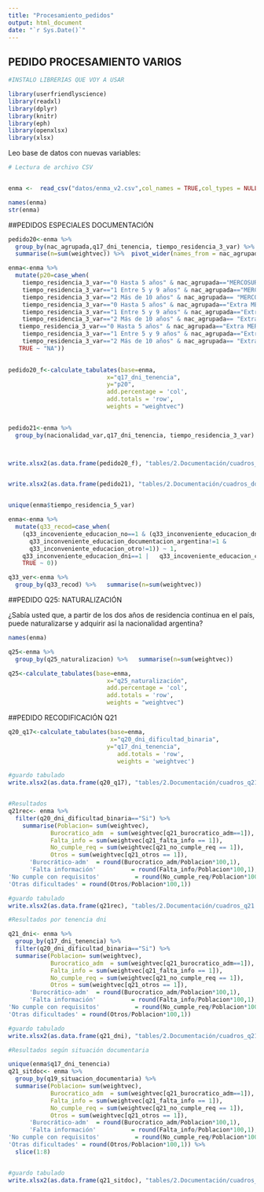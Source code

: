 ```yaml
---
title: "Procesamiento_pedidos"
output: html_document
date: "`r Sys.Date()`"
---
```



## PEDIDO PROCESAMIENTO VARIOS


```r

#INSTALO LIBRERIAS QUE VOY A USAR

library(userfriendlyscience)
library(readxl)
library(dplyr)
library(knitr)
library(eph)
library(openxlsx)
library(xlsx)


```


Leo base de datos con nuevas variables:


```r

# Lectura de archivo CSV


enma <-  read_csv("datos/enma_v2.csv",col_names = TRUE,col_types = NULL)


```

```r
names(enma)
str(enma)

```

##PEDIDOS ESPECIALES DOCUMENTACIÓN

```r

pedido20<-enma %>% 
  group_by(nac_agrupada,q17_dni_tenencia, tiempo_residencia_3_var) %>% 
  summarise(n=sum(weightvec)) %>%  pivot_wider(names_from = nac_agrupada, values_from = n)

enma<-enma %>% 
  mutate(p20=case_when(
    tiempo_residencia_3_var=="0 Hasta 5 años" & nac_agrupada=="MERCOSUR" ~ "MERCOSUR / 0-5 años",
    tiempo_residencia_3_var=="1 Entre 5 y 9 años" & nac_agrupada=="MERCOSUR" ~ "MERCOSUR / 5-9 años",
    tiempo_residencia_3_var=="2 Más de 10 años" & nac_agrupada== "MERCOSUR" ~ "MERCOSUR / 10+ años",
    tiempo_residencia_3_var=="0 Hasta 5 años" & nac_agrupada=="Extra MERCOSUR europeos" ~ "Extra MERCOSUR europeos / 0-5 años",
    tiempo_residencia_3_var=="1 Entre 5 y 9 años" & nac_agrupada=="Extra MERCOSUR europeos" ~ "Extra MERCOSUR europeos / 5-9 años",
    tiempo_residencia_3_var=="2 Más de 10 años" & nac_agrupada== "Extra MERCOSUR europeos" ~ "Extra MERCOSUR europeos / 10+ años",
   tiempo_residencia_3_var=="0 Hasta 5 años" & nac_agrupada=="Extra MERCOSUR no europeos" ~ "Extra MERCOSUR no europeos / 0-5 años",
    tiempo_residencia_3_var=="1 Entre 5 y 9 años" & nac_agrupada=="Extra MERCOSUR no europeos" ~ "Extra MERCOSUR no europeos / 5-9 años",
    tiempo_residencia_3_var=="2 Más de 10 años" & nac_agrupada== "Extra MERCOSUR no europeos" ~ "Extra MERCOSUR no europeos / 10+ años",
   TRUE ~ "NA"))
  

pedido20_f<-calculate_tabulates(base=enma,
                            x="q17_dni_tenencia",
                            y="p20",
                            add.percentage = 'col',
                            add.totals = 'row',
                            weights = "weightvec")

                            
pedido21<-enma %>% 
  group_by(nacionalidad_var,q17_dni_tenencia, tiempo_residencia_3_var) %>%   summarise(n=sum(weightvec)) %>%  pivot_wider(names_from = nacionalidad_var, values_from = n)



write.xlsx2(as.data.frame(pedido20_f), "tables/2.Documentación/cuadros_documentación.xlsx", row.names = FALSE, sheetName ="pedido20b",append = TRUE)


write.xlsx2(as.data.frame(pedido21), "tables/2.Documentación/cuadros_documentación.xlsx", row.names = FALSE, sheetName ="pedido21",append = TRUE)


unique(enma$tiempo_residencia_5_var)

```





```r
enma<-enma %>% 
  mutate(q33_recod=case_when(
    (q33_incoveniente_educacion_no==1 & (q33_inconveniente_educacion_dni!=1 & q33_incoveniente_educacion_cupo!=1 & q33_inconveniente_educacion_inscripcion!=1   & q33_inconveniente_educacion_documentacion_origen!=1  &
      q33_inconveniente_educacion_documentacion_argentina!=1 &
      q33_inconveniente_educacion_otro!=1)) ~ 1,
    q33_inconveniente_educacion_dni==1 |   q33_incoveniente_educacion_cupo==1 |    q33_inconveniente_educacion_inscripcion==1|    q33_inconveniente_educacion_documentacion_origen==1 |    q33_inconveniente_educacion_documentacion_argentina==1 |    q33_inconveniente_educacion_otro==1 ~2,
    TRUE ~ 0))

q33_ver<-enma %>% 
  group_by(q33_recod) %>%   summarise(n=sum(weightvec))


```

##PEDIDO Q25: NATURALIZACIÓN

¿Sabía usted que, a partir de los dos años de residencia continua en el país, puede naturalizarse y adquirir así la nacionalidad argentina?

```r
names(enma)

q25<-enma %>% 
  group_by(q25_naturalizacion) %>%   summarise(n=sum(weightvec))

q25<-calculate_tabulates(base=enma,
                            x="q25_naturalización",
                            add.percentage = 'col',
                            add.totals = 'row',
                            weights = "weightvec")

```


##PEDIDO RECODIFICACIÓN Q21
```r


q20_q17<-calculate_tabulates(base=enma,
                             x="q20_dni_dificultad_binaria",
                            y="q17_dni_tenencia",
                               add.totals = 'row',
                               weights = 'weightvec')

#guardo tabulado
write.xlsx2(as.data.frame(q20_q17), "tables/2.Documentación/cuadros_q21.xlsx", row.names = FALSE, sheetName ="q20_q17",append = TRUE)


#Resultados 
q21rec<- enma %>% 
  filter(q20_dni_dificultad_binaria=="Si") %>% 
    summarise(Poblacion= sum(weightvec),
            Burocratico_adm  = sum(weightvec[q21_burocratico_adm==1]),
            Falta_info = sum(weightvec[q21_falta_info == 1]),
            No_cumple_req = sum(weightvec[q21_no_cumple_req == 1]),
            Otros = sum(weightvec[q21_otros == 1]),
      'Burocrático-adm'  = round(Burocratico_adm/Poblacion*100,1),
      'Falta información'          = round(Falta_info/Poblacion*100,1),
'No cumple con requisitos'          = round(No_cumple_req/Poblacion*100,1),
'Otras dificultades' = round(Otros/Poblacion*100,1))

#guardo tabulado
write.xlsx2(as.data.frame(q21rec), "tables/2.Documentación/cuadros_q21.xlsx", row.names = FALSE, sheetName ="q21",append = TRUE)

#Resultados por tenencia dni

q21_dni<- enma %>% 
  group_by(q17_dni_tenencia) %>% 
  filter(q20_dni_dificultad_binaria=="Si") %>% 
  summarise(Poblacion= sum(weightvec),
            Burocratico_adm  = sum(weightvec[q21_burocratico_adm==1]),
            Falta_info = sum(weightvec[q21_falta_info == 1]),
            No_cumple_req = sum(weightvec[q21_no_cumple_req == 1]),
            Otros = sum(weightvec[q21_otros == 1]),
      'Burocrático-adm'  = round(Burocratico_adm/Poblacion*100,1),
      'Falta información'          = round(Falta_info/Poblacion*100,1),
'No cumple con requisitos'          = round(No_cumple_req/Poblacion*100,1),
'Otras dificultades' = round(Otros/Poblacion*100,1))

#guardo tabulado
write.xlsx2(as.data.frame(q21_dni), "tables/2.Documentación/cuadros_q21.xlsx", row.names = FALSE, sheetName ="q21_dni",append = TRUE)

#Resultados según situación documentaria

unique(enma$q17_dni_tenencia)
q21_sitdoc<- enma %>% 
  group_by(q19_situacion_documentaria) %>% 
  summarise(Poblacion= sum(weightvec),
            Burocratico_adm  = sum(weightvec[q21_burocratico_adm==1]),
            Falta_info = sum(weightvec[q21_falta_info == 1]),
            No_cumple_req = sum(weightvec[q21_no_cumple_req == 1]),
            Otros = sum(weightvec[q21_otros == 1]),
      'Burocrático-adm'  = round(Burocratico_adm/Poblacion*100,1),
      'Falta información'          = round(Falta_info/Poblacion*100,1),
'No cumple con requisitos'          = round(No_cumple_req/Poblacion*100,1),
'Otras dificultades' = round(Otros/Poblacion*100,1)) %>% 
  slice(1:8)


#guardo tabulado
write.xlsx2(as.data.frame(q21_sitdoc), "tables/2.Documentación/cuadros_q21.xlsx", row.names = FALSE, sheetName ="q21_sitdoc",append = TRUE)

```

